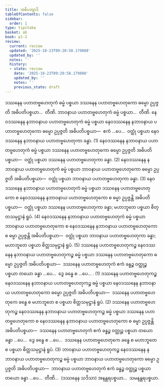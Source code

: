 ```yaml
---
title: အဓိပတျာဒိ
tableOfContents: false
sidebar:
  order: 1
type: tipitaka
basket: ab
book: p1-2
review:
  current: review
  updated: '2025-10-23T09:20:58.179088'
  updated_by: ''
  notes: ''
  history:
  - state: review
    date: '2025-10-23T09:20:58.179088'
    updated_by: ''
    notes: ''
    previous_state: draft
---
```



<ReviewStatus review={frontmatter.review} showDetails={true} />

<HypothesisAnnotation frontmatter={frontmatter} />

<DynamicBreadcrumb />

<Division number="41" book="p1-2" e="ch" v="37" p="196">

<Paragraph number="1168" book="p1-2">
ဒဿနေန ပဟာတဗ္ဗဟေတုကံ ဓမ္မံ ပစ္စယာ ဒဿနေန ပဟာတဗ္ဗဟေတုကော ဓမ္မော ဥပ္ပဇ္ဇတိ အဓိပတိပစ္စယာ…  တီဏိ.
</Paragraph>

<Paragraph number="1169" book="p1-2">
ဘာဝနာယ ပဟာတဗ္ဗဟေတုကံ ဓမ္မံ ပစ္စယာ…  တီဏိ.
</Paragraph>

<Paragraph number="1170" book="p1-2">
နေဝဒဿနေန နဘာဝနာယ ပဟာတဗ္ဗဟေတုကံ ဓမ္မံ ပစ္စယာ နေဝဒဿနေန နဘာဝနာယ ပဟာတဗ္ဗဟေတုကော ဓမ္မော ဥပ္ပဇ္ဇတိ အဓိပတိပစ္စယာ—  ဧကံ …ပေ…  ဝတ္ထုံ ပစ္စယာ နေဝဒဿနေန နဘာဝနာယ ပဟာတဗ္ဗဟေတုကာ ခန္ဓာ. (1)
</Paragraph>

<Paragraph number="1171" book="p1-2">
နေဝဒဿနေန နဘာဝနာယ ပဟာတဗ္ဗဟေတုကံ ဓမ္မံ ပစ္စယာ ဒဿနေန ပဟာတဗ္ဗဟေတုကော ဓမ္မော ဥပ္ပဇ္ဇတိ အဓိပတိပစ္စယာ—  ဝတ္ထုံ ပစ္စယာ ဒဿနေန ပဟာတဗ္ဗဟေတုကာ ခန္ဓာ. (2)
</Paragraph>

<Paragraph number="1172" book="p1-2">
နေဝဒဿနေန နဘာဝနာယ ပဟာတဗ္ဗဟေတုကံ ဓမ္မံ ပစ္စယာ ဘာဝနာယ ပဟာတဗ္ဗဟေတုကော ဓမ္မော ဥပ္ပဇ္ဇတိ အဓိပတိပစ္စယာ—  ဝတ္ထုံ ပစ္စယာ ဘာဝနာယ ပဟာတဗ္ဗဟေတုကာ ခန္ဓာ. (3)
</Paragraph>

<Paragraph number="1173" book="p1-2">
နေဝဒဿနေန နဘာဝနာယ ပဟာတဗ္ဗဟေတုကံ ဓမ္မံ ပစ္စယာ ဒဿနေန ပဟာတဗ္ဗဟေတုကော စ နေဝဒဿနေန နဘာဝနာယ ပဟာတဗ္ဗဟေတုကော စ ဓမ္မာ ဥပ္ပဇ္ဇန္တိ အဓိပတိပစ္စယာ—  ဝတ္ထုံ ပစ္စယာ ဒဿနေန ပဟာတဗ္ဗဟေတုကာ ခန္ဓာ; မဟာဘူတေ ပစ္စယာ စိတ္တသမုဋ္ဌာနံ ရူပံ. (4)
</Paragraph>

<Paragraph number="1174" book="p1-2">
နေဝဒဿနေန နဘာဝနာယ ပဟာတဗ္ဗဟေတုကံ ဓမ္မံ ပစ္စယာ ဘာဝနာယ ပဟာတဗ္ဗဟေတုကော စ နေဝဒဿနေန နဘာဝနာယ ပဟာတဗ္ဗဟေတုကော စ ဓမ္မာ ဥပ္ပဇ္ဇန္တိ အဓိပတိပစ္စယာ—  ဝတ္ထုံ ပစ္စယာ ဘာဝနာယ ပဟာတဗ္ဗဟေတုကာ ခန္ဓာ; မဟာဘူတေ ပစ္စယာ စိတ္တသမုဋ္ဌာနံ ရူပံ. (5)
</Paragraph>

</Division>
<Division number="42" book="p1-2" e="ch" v="37" p="196">

<Paragraph number="1175" book="p1-2">
ဒဿနေန ပဟာတဗ္ဗဟေတုကဉ္စ နေဝဒဿနေန နဘာဝနာယ ပဟာတဗ္ဗဟေတုကဉ္စ ဓမ္မံ ပစ္စယာ ဒဿနေန ပဟာတဗ္ဗဟေတုကော ဓမ္မော ဥပ္ပဇ္ဇတိ အဓိပတိပစ္စယာ—  ဒဿနေန ပဟာတဗ္ဗဟေတုကံ ဧကံ ခန္ဓဉ္စ ဝတ္ထုဉ္စ ပစ္စယာ တယော ခန္ဓာ …ပေ…  ဒွေ ခန္ဓေ စ …ပေ… . (1)
</Paragraph>

<Paragraph number="1176" book="p1-2">
ဒဿနေန ပဟာတဗ္ဗဟေတုကဉ္စ နေဝဒဿနေန နဘာဝနာယ ပဟာတဗ္ဗဟေတုကဉ္စ ဓမ္မံ ပစ္စယာ နေဝဒဿနေန နဘာဝနာယ ပဟာတဗ္ဗဟေတုကော ဓမ္မော ဥပ္ပဇ္ဇတိ အဓိပတိပစ္စယာ—  ဒဿနေန ပဟာတဗ္ဗဟေတုကေ ခန္ဓေ စ မဟာဘူတေ စ ပစ္စယာ စိတ္တသမုဋ္ဌာနံ ရူပံ. (2)
</Paragraph>

<Paragraph number="1177" book="p1-2">
ဒဿနေန ပဟာတဗ္ဗဟေတုကဉ္စ နေဝဒဿနေန နဘာဝနာယ ပဟာတဗ္ဗဟေတုကဉ္စ ဓမ္မံ ပစ္စယာ ဒဿနေန ပဟာတဗ္ဗဟေတုကော စ နေဝဒဿနေန နဘာဝနာယ ပဟာတဗ္ဗဟေတုကော စ ဓမ္မာ ဥပ္ပဇ္ဇန္တိ အဓိပတိပစ္စယာ—  ဒဿနေန ပဟာတဗ္ဗဟေတုကံ ဧကံ ခန္ဓဉ္စ ဝတ္ထုဉ္စ ပစ္စယာ တယော ခန္ဓာ …ပေ…  ဒွေ ခန္ဓေ စ …ပေ…  ဒဿနေန ပဟာတဗ္ဗဟေတုကေ ခန္ဓေ စ မဟာဘူတေ စ ပစ္စယာ စိတ္တသမုဋ္ဌာနံ ရူပံ. (3)
</Paragraph>

<Paragraph number="1178" book="p1-2">
ဘာဝနာယ ပဟာတဗ္ဗဟေတုကဉ္စ နေဝဒဿနေန နဘာဝနာယ ပဟာတဗ္ဗဟေတုကဉ္စ ဓမ္မံ ပစ္စယာ ဘာဝနာယ ပဟာတဗ္ဗဟေတုကော ဓမ္မော ဥပ္ပဇ္ဇတိ အဓိပတိပစ္စယာ—  ဘာဝနာယ ပဟာတဗ္ဗဟေတုကံ ဧကံ ခန္ဓဉ္စ ဝတ္ထုဉ္စ ပစ္စယာ တယော ခန္ဓာ …ပေ…  တီဏိ…  (ဒဿနေန သဒိသာ) အနန္တရပစ္စယာ…  သမနန္တရပစ္စယာ.
</Paragraph>
</Division>